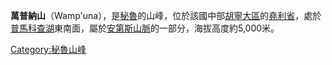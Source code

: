 <!-- 檔案不存在 [[Image:QMperu.jpg|right]] -->
{{Coord|12|26|2|S|75|40|3|W|display=title}}

'''萬普納山'''（Wamp'una），是[[秘魯|秘魯]]的山峰，位於該國中部[[胡寧大區|胡寧大區]]的[[堯利省|堯利省]]，處於[[普馬科查湖_(利馬大區)|普馬科查湖]]東南面，屬於[[安第斯山脈|安第斯山脈]]的一部分，海拔高度約5,000米。

{{Peru-geo-stub}}
[[Category:秘魯山峰|Category:秘魯山峰]]